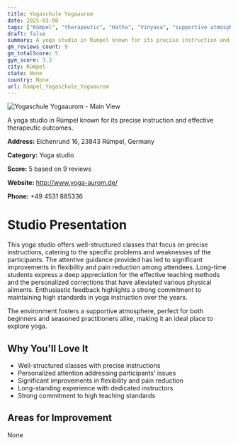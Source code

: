 ```yaml
---
title: Yogaschule Yogaaurom
date: 2025-03-08
tags: ["Rümpel", "therapeutic", "Hatha", "Vinyasa", "supportive atmosphere", "personalized guidance", "Rümpel"]  
draft: false
summary: A yoga studio in Rümpel known for its precise instruction and effective therapeutic outcomes.
gm_reviews_count: 9
gm_totalScore: 5
gym_score: 3.3
city: Rümpel
state: None
country: None
url: Rümpel_Yogaschule_Yogaaurom
---
```


<div className="aspect-[16/9] relative my-8">
  <img 
    src="https://streetviewpixels-pa.googleapis.com/v1/thumbnail?panoid=nNznwXRMcX7kSNp3yKr3Mw&cb_client=search.gws-prod.gps&w=408&h=240&yaw=7.321897&pitch=0&thumbfov=100"
    alt="Yogaschule Yogaaurom - Main View"
    className="object-cover absolute inset-0 w-full h-full rounded-lg"
  />
</div>

A yoga studio in Rümpel known for its precise instruction and effective therapeutic outcomes.

**Address:** Eichenrund 16, 23843 Rümpel, Germany

**Category:** Yoga studio

**Score:** 5 based on 9 reviews

**Website:** http://www.yoga-aurom.de/

**Phone:** +49 4531 885336

# Studio Presentation

This yoga studio offers well-structured classes that focus on precise instructions, catering to the specific problems and weaknesses of the participants. The attentive guidance provided has led to significant improvements in flexibility and pain reduction among attendees. Long-time students express a deep appreciation for the effective teaching methods and the personalized corrections that have alleviated various physical ailments. Enthusiastic feedback highlights a strong commitment to maintaining high standards in yoga instruction over the years.

The environment fosters a supportive atmosphere, perfect for both beginners and seasoned practitioners alike, making it an ideal place to explore yoga.

## Why You'll Love It

- Well-structured classes with precise instructions
- Personalized attention addressing participants' issues
- Significant improvements in flexibility and pain reduction
- Long-standing experience with dedicated instructors
- Strong commitment to high teaching standards

## Areas for Improvement

None

<div className="grid grid-cols-1 xl:grid-cols-2 gap-4 my-8">

</div>